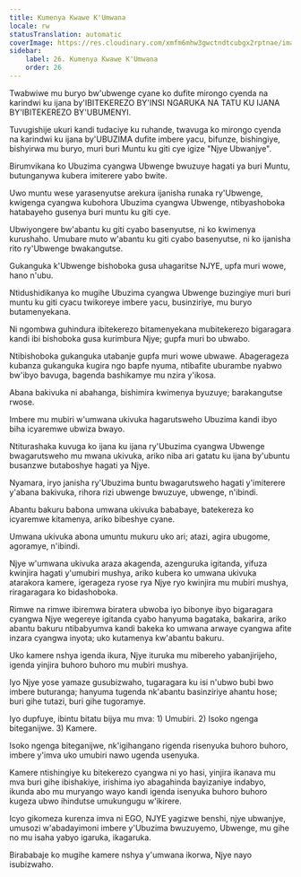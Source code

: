 ```yaml
---
title: Kumenya Kwawe K'Umwana
locale: rw
statusTranslation: automatic
coverImage: https://res.cloudinary.com/xmfm6mhw3gwctndtcubgx2rptnae/image/upload/v1740468922/small_cover_tratado_de_psicologia_revolucionaria_a4c0dca4e0.webp
sidebar:
    label: 26. Kumenya Kwawe K'Umwana
    order: 26
---
```

Twabwiwe mu buryo bw'ubwenge cyane ko dufite mirongo cyenda na karindwi ku ijana by'IBITEKEREZO BY'INSI NGARUKA NA TATU KU IJANA BY'IBITEKEREZO BY'UBUMENYI.

Tuvugishije ukuri kandi tudaciye ku ruhande, twavuga ko mirongo cyenda na karindwi ku ijana by'UBUZIMA dufite imbere yacu, bifunze, bishingiye, bishyirwa mu buryo, muri buri Muntu ku giti cye igize "Njye Ubwanjye".

Birumvikana ko Ubuzima cyangwa Ubwenge bwuzuye hagati ya buri Muntu, butunganywa kubera imiterere yabo bwite.

Uwo muntu wese yarasenyutse arekura ijanisha runaka ry'Ubwenge, kwigenga cyangwa kubohora Ubuzima cyangwa Ubwenge, ntibyashoboka hatabayeho gusenya buri muntu ku giti cye.

Ubwiyongere bw'abantu ku giti cyabo basenyutse, ni ko kwimenya kurushaho. Umubare muto w'abantu ku giti cyabo basenyutse, ni ko ijanisha rito ry'Ubwenge bwakangutse.

Gukanguka k'Ubwenge bishoboka gusa uhagaritse NJYE, upfa muri wowe, hano n'ubu.

Ntidushidikanya ko mugihe Ubuzima cyangwa Ubwenge buzingiye muri buri muntu ku giti cyacu twikoreye imbere yacu, businziriye, mu buryo butamenyekana.

Ni ngombwa guhindura ibitekerezo bitamenyekana mubitekerezo bigaragara kandi ibi bishoboka gusa kurimbura Njye; gupfa muri bo ubwabo.

Ntibishoboka gukanguka utabanje gupfa muri wowe ubwawe. Abagerageza kubanza gukanguka kugira ngo bapfe nyuma, ntibafite uburambe nyabwo bw'ibyo bavuga, bagenda bashikamye mu nzira y'ikosa.

Abana bakivuka ni abahanga, bishimira kwimenya byuzuye; barakangutse rwose.

Imbere mu mubiri w'umwana ukivuka hagarutsweho Ubuzima kandi ibyo biha icyaremwe ubwiza bwayo.

Ntiturashaka kuvuga ko ijana ku ijana ry'Ubuzima cyangwa Ubwenge bwagarutsweho mu mwana ukivuka, ariko niba ari gatatu ku ijana by'ubuntu busanzwe butaboshye hagati ya Njye.

Nyamara, iryo janisha ry'Ubuzima buntu bwagarutsweho hagati y'imiterere y'abana bakivuka, rihora rizi ubwenge bwuzuye, ubwenge, n'ibindi.

Abantu bakuru babona umwana ukivuka bababaye, batekereza ko icyaremwe kitamenya, ariko bibeshye cyane.

Umwana ukivuka abona umuntu mukuru uko ari; atazi, agira ubugome, agoramye, n'ibindi.

Njye w'umwana ukivuka araza akagenda, azenguruka igitanda, yifuza kwinjira hagati y'umubiri mushya, ariko kubera ko umwana ukivuka atarakora kamere, igerageza ryose rya Njye ryo kwinjira mu mubiri mushya, riragaragara ko bidashoboka.

Rimwe na rimwe ibiremwa biratera ubwoba iyo bibonye ibyo bigaragara cyangwa Njye wegereye igitanda cyabo hanyuma bagataka, bakarira, ariko abantu bakuru ntibabyumva kandi bakeka ko umwana arwaye cyangwa afite inzara cyangwa inyota; uko kutamenya kw'abantu bakuru.

Uko kamere nshya igenda ikura, Njye ituruka mu mibereho yabanjirijeho, igenda yinjira buhoro buhoro mu mubiri mushya.

Iyo Njye yose yamaze gusubizwaho, tugaragara ku isi n'ubwo bubi bwo imbere buturanga; hanyuma tugenda nk'abantu basinziriye ahantu hose; buri gihe tutazi, buri gihe tugoramye.

Iyo dupfuye, ibintu bitatu bijya mu mva: 1) Umubiri. 2) Isoko ngenga biteganijwe. 3) Kamere.

Isoko ngenga biteganijwe, nk'igihangano rigenda risenyuka buhoro buhoro, imbere y'imva uko umubiri nawo ugenda usenyuka.

Kamere ntishingiye ku bitekerezo cyangwa ni yo hasi, yinjira ikanava mu mva buri gihe ibishakiye, irishima iyo abagahinda bayizaniye indabyo, ikunda abo mu muryango wayo kandi igenda isenyuka buhoro buhoro kugeza ubwo ihindutse umukungugu w'ikirere.

Icyo gikomeza kurenza imva ni EGO, NJYE yagizwe benshi, njye ubwanjye, umusozi w'abadayimoni imbere y'Ubuzima bwuzuyemo, Ubwenge, mu gihe no mu isaha yabyo igaruka, ikagaruka.

Birababaje ko mugihe kamere nshya y'umwana ikorwa, Njye nayo isubizwaho.

